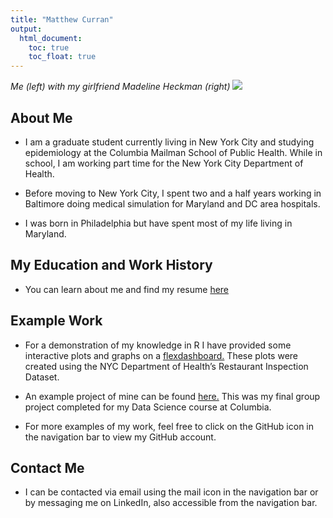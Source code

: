 ```yaml
---
title: "Matthew Curran"
output: 
  html_document:
    toc: true
    toc_float: true
---
```


_Me (left) with my girlfriend Madeline Heckman (right)_
![](images/Me.JPG)

## About Me

* I am a graduate student currently living in New York City and studying epidemiology at the Columbia Mailman School of Public Health. While in school, I am working part time for the New York City Department of Health.

* Before moving to New York City, I spent two and a half years working in Baltimore doing medical simulation for Maryland and DC area hospitals.

* I was born in Philadelphia but have spent most of my life living in Maryland.

## My Education and Work History

* You can learn about me and find my resume [here](about.html)

## Example Work

* For a demonstration of my knowledge in R I have provided some interactive plots and graphs on a [flexdashboard.](flexdashboard.html) These plots were created using the NYC Department of Health's Restaurant Inspection Dataset.

* An example project of mine can be found [here.](https://ilz2105.github.io/disasters.github.io/) This was my final group project completed for my Data Science course at Columbia.

* For more examples of my work, feel free to click on the GitHub icon in the navigation bar to view my GitHub account.

## Contact Me

* I can be contacted via email using the mail icon in the navigation bar or by messaging me on LinkedIn, also accessible from the navigation bar.







